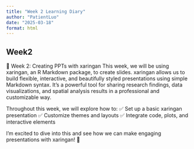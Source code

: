 ```yaml
---
title: "Week 2 Learning Diary"
author: "PatientLuo"
date: "2025-03-18"
format: html
---
```

## Week2
📢 Week 2: Creating PPTs with xaringan
This week, we will be using xaringan, an R Markdown package, to create slides. xaringan allows us to build flexible, interactive, and beautifully styled presentations using simple Markdown syntax. It’s a powerful tool for sharing research findings, data visualizations, and spatial analysis results in a professional and customizable way.

Throughout this week, we will explore how to:
✅ Set up a basic xaringan presentation
✅ Customize themes and layouts
✅ Integrate code, plots, and interactive elements

I’m excited to dive into this and see how we can make engaging presentations with xaringan! 🚀